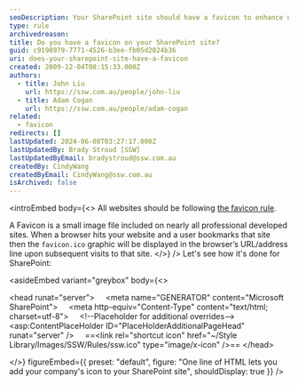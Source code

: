 ```yaml
---
seoDescription: Your SharePoint site should have a favicon to enhance user experience and professionalism. By adding a small icon file, you can differentiate your site from others and make it more memorable for users.
type: rule
archivedreason:
title: Do you have a favicon on your SharePoint site?
guid: c9198979-7771-4526-b3ee-fb05d2024b36
uri: does-your-sharepoint-site-have-a-favicon
created: 2009-12-04T08:15:33.000Z
authors:
  - title: John Liu
    url: https://ssw.com.au/people/john-liu
  - title: Adam Cogan
    url: https://ssw.com.au/people/adam-cogan
related:
  - favicon
redirects: []
lastUpdated: 2024-06-08T03:27:17.000Z
lastUpdatedBy: Brady Stroud [SSW]
lastUpdatedByEmail: bradystroud@ssw.com.au
createdBy: CindyWang
createdByEmail: CindyWang@ssw.com.au
isArchived: false
---
```


<introEmbed
  body={<>
All websites should be following [the favicon rule](/favicon).

A Favicon is a small image file included on nearly all professional developed sites. When a browser hits your website and a user bookmarks that site then the `favicon.ico` graphic will be displayed in the browser’s URL/address line upon subsequent visits to that site.
  </>}
/>
Let's see how it's done for SharePoint:

<asideEmbed
  variant="greybox"
  body={<>
    
&lt;head runat="server"&gt;
    &lt;meta name="GENERATOR" content="Microsoft SharePoint"&gt;
    &lt;meta http-equiv="Content-Type" content="text/html; charset=utf-8"&gt;
    &lt;!--Placeholder for additional overrides--&gt;
    &lt;asp:ContentPlaceHolder ID="PlaceHolderAdditionalPageHead" runat="server" /&gt;
    ==&lt;link rel=&quot;shortcut icon&quot; href=&quot;~/Style Library/Images/SSW/Rules/ssw.ico&quot; type=&quot;image/x-icon&quot; /&gt;==
&lt;/head&gt;

  </>}
  figureEmbed={{
    preset: "default",
    figure: "One line of HTML lets you add your company's icon to your SharePoint site",
    shouldDisplay: true
  }}
/>
